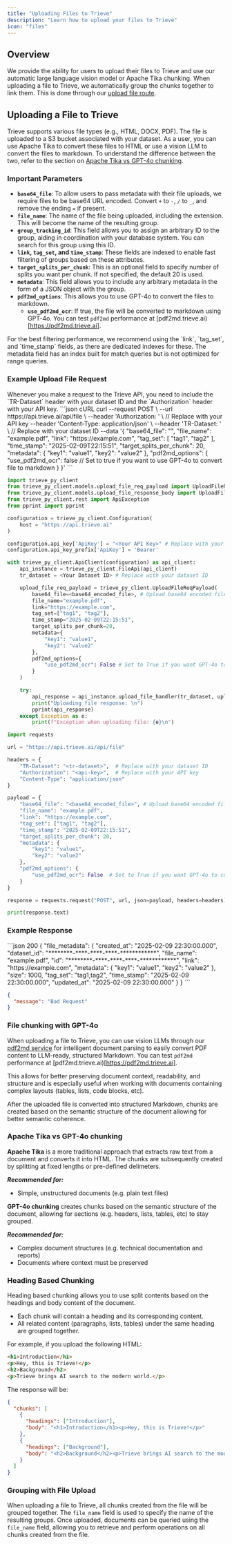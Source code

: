 ```yaml
---
title: "Uploading Files to Trieve"
description: "Learn how to upload your files to Trieve"
icon: "files"
---
```


## Overview

We provide the ability for users to upload their files to Trieve and use our automatic large language vision model or Apache Tika chunking. When uploading a file to Trieve, we automatically group the chunks together to link them. This is done through our [upload file route](/api-reference/file/upload-file).

## Uploading a File to Trieve

Trieve supports various file types (e.g., HTML, DOCX, PDF). The file is uploaded to a S3 bucket associated with your dataset. As a user, you can use Apache Tika to convert these files to HTML or use a vision LLM to convert the files to markdown. To understand the difference between the two, refer to the section on [Apache Tika vs GPT-4o chunking](#apache-tika-vs-gpt-4o-chunking).

### Important Parameters

- **`base64_file`**: To allow users to pass metadata with their file uploads, we require files to be base64 URL encoded. Convert `+` to `-`, `/` to `_`, and remove the ending `=` if present.
- **`file_name`**: The name of the file being uploaded, including the extension. This will become the name of the resulting group.
- **`group_tracking_id`**: This field allows you to assign an arbitrary ID to the group, aiding in coordination with your database system. You can search for this group using this ID.
- **`link`, `tag_set`, and `time_stamp`**: These fields are indexed to enable fast filtering of groups based on these attributes.
- **`target_splits_per_chunk`**: This is an optional field to specify number of splits you want per chunk. If not specified, the default 20 is used.
- **`metadata`**: This field allows you to include any arbitrary metadata in the form of a JSON object with the group.
- **`pdf2md_options`**: This allows you to use GPT-4o to convert the files to markdown.
  - **`use_pdf2md_ocr`**: If true, the file will be converted to markdown using GPT-4o. You can test `pdf2md` performance at [pdf2md.trieve.ai)[https://pdf2md.trieve.ai].

<Note>
  For the best filtering performance, we recommend using the `link`, `tag_set`,
  and `time_stamp` fields, as there are dedicated indexes for these. The
  metadata field has an index built for match queries but is not optimized for
  range queries.
</Note>

### Example Upload File Request

<Note>
  Whenever you make a request to the Trieve API, you need to include the
  `TR-Dataset` header with your dataset ID and the `Authorization` header with
  your API key.
</Note>

<CodeGroup>
```json cURL
curl --request POST \
  --url https://api.trieve.ai/api/file \
  --header 'Authorization: <api-key>' \ // Replace with your API key
  --header 'Content-Type: application/json' \
  --header 'TR-Dataset: <tr-dataset>' \ // Replace with your dataset ID
  --data '{
  "base64_file": "<base64_encoded_file>",
  "file_name": "example.pdf",
  "link": "https://example.com",
  "tag_set": [
    "tag1",
    "tag2"
  ],
  "time_stamp": "2025-02-09T22:15:51",
  "target_splits_per_chunk": 20,
  "metadata": {
    "key1": "value1",
    "key2": "value2"
  },
  "pdf2md_options": { 
    "use_pdf2md_ocr": false // Set to true if you want to use GPT-4o to convert file to markdown
  } 
}'
```

```python Python SDK
import trieve_py_client
from trieve_py_client.models.upload_file_req_payload import UploadFileReqPayload
from trieve_py_client.models.upload_file_response_body import UploadFileResponseBody
from trieve_py_client.rest import ApiException
from pprint import pprint

configuration = trieve_py_client.Configuration(
    host = "https://api.trieve.ai"
)

configuration.api_key['ApiKey'] = "<Your API Key>" # Replace with your API key
configuration.api_key_prefix['ApiKey'] = 'Bearer'

with trieve_py_client.ApiClient(configuration) as api_client:
    api_instance = trieve_py_client.FileApi(api_client)
    tr_dataset = <Your Dataset ID> # Replace with your dataset ID

    upload_file_req_payload = trieve_py_client.UploadFileReqPayload(
        base64_file=<base64_encoded_file>, # Upload base64 encoded file
        file_name="example.pdf",
        link="https://example.com",
        tag_set=["tag1", "tag2"],
        time_stamp="2025-02-09T22:15:51",
        target_splits_per_chunk=20,
        metadata={
            "key1": "value1",
            "key2": "value2"
        },
        pdf2md_options={
            "use_pdf2md_ocr": False # Set to True if you want GPT-4o to convert the file to Markdown
        }
    )

    try:
        api_response = api_instance.upload_file_handler(tr_dataset, upload_file_req_payload)
        print("Uploading file response: \n")
        pprint(api_response)
    except Exception as e:
        print(f"Exception when uploading file: {e}\n")
```

```python Python Requests
import requests

url = "https://api.trieve.ai/api/file"

headers = {
    "TR-Dataset": "<tr-dataset>",  # Replace with your dataset ID
    "Authorization": "<api-key>",  # Replace with your API key
    "Content-Type": "application/json"
}

payload = {
    "base64_file": "<base64_encoded_file>", # Upload base64 encoded file
    "file_name": "example.pdf",
    "link": "https://example.com",
    "tag_set": ["tag1", "tag2"],
    "time_stamp": "2025-02-09T22:15:51",
    "target_splits_per_chunk": 20,
    "metadata": {
        "key1": "value1",
        "key2": "value2"
    },
    "pdf2md_options": {
        "use_pdf2md_ocr": False  # Set to True if you want GPT-4o to convert the file to Markdown
    }
}

response = requests.request("POST", url, json=payload, headers=headers)

print(response.text)
```

</CodeGroup>

### Example Response

<CodeGroup>
```json 200
{
  "file_metadata": {
    "created_at": "2025-02-09 22:30:00.000",
    "dataset_id": "********-****-****-****-************",
    "file_name": "example.pdf",
    "id": "********-****-****-****-************",
    "link": "https://example.com",
    "metadata": {
      "key1": "value1",
      "key2": "value2"
    },
    "size": 1000,
    "tag_set": "tag1,tag2",
    "time_stamp": "2025-02-09 22:30:00.000",
    "updated_at": "2025-02-09 22:30:00.000"
  }
}
```

```json 400
{
  "message": "Bad Request"
}
```

</CodeGroup>

### File chunking with GPT-4o

When uploading a file to Trieve, you can use vision LLMs through our [pdf2md service](https://pdf2md.trieve.ai) for intelligent document parsing to easily convert PDF content to LLM-ready, structured Markdown. You can test `pdf2md` performance at [pdf2md.trieve.ai)[https://pdf2md.trieve.ai].

This allows for better preserving document context, readability, and structure and is especially useful when working with documents containing complex layouts (tables, lists, code blocks, etc).

After the uploaded file is converted into structured Markdown, chunks are created based on the semantic structure of the document allowing for better semantic coherence.

### Apache Tika vs GPT-4o chunking

**Apache Tika** is a more traditional approach that extracts raw text from a document and converts it into HTML.
The chunks are subsequently created by splitting at fixed lengths or pre-defined delimeters.

**_Recommended for:_**

- Simple, unstructured documents (e.g. plain text files)

**GPT-4o chunking** creates chunks based on the semantic structure of the document, allowing for sections (e.g. headers, lists, tables, etc) to stay grouped.

**_Recommended for:_**

- Complex document structures (e.g. technical documentation and reports)
- Documents where context must be preserved

### Heading Based Chunking

Heading based chunking allows you to use split contents based on the headings and body content of the document.

- Each chunk will contain a heading and its corresponding content.
- All related content (paragraphs, lists, tables) under the same heading are grouped together.

For example, if you upload the following HTML:

```html
<h1>Introduction</h1>
<p>Hey, this is Trieve!</p>
<h2>Background</h2>
<p>Trieve brings AI search to the modern world.</p>
```

The response will be:

```json
{
  "chunks": [
    {
      "headings": ["Introduction"],
      "body": "<h1>Introduction</h1><p>Hey, this is Trieve!</p>"
    },
    {
      "headings": ["Background"],
      "body": "<h2>Background</h2><p>Trieve brings AI search to the modern world.</p>"
    }
  ]
}
```

### Grouping with File Upload

When uploading a file to Trieve, all chunks created from the file will be grouped together.
The `file_name` field is used to specify the name of the resulting groups. Once uploaded, documents can be queried using the `file_name` field, allowing you to retrieve and perform operations on all chunks created from the file.
